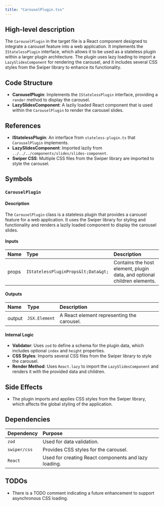 ```yaml
---
title: "CarouselPlugin.tsx"
---
```


## High-level description

The `CarouselPlugin` in the target file is a React component designed to integrate a carousel feature into a web application. It implements the `IStatelessPlugin` interface, which allows it to be used as a stateless plugin within a larger plugin architecture. The plugin uses lazy loading to import a `LazySlidesComponent` for rendering the carousel, and it includes several CSS styles from the Swiper library to enhance its functionality.

## Code Structure

- **CarouselPlugin**: Implements the `IStatelessPlugin` interface, providing a `render` method to display the carousel.
- **LazySlidesComponent**: A lazily loaded React component that is used within the `CarouselPlugin` to render the carousel slides.

## References

- **IStatelessPlugin**: An interface from `stateless-plugin.ts` that `CarouselPlugin` implements.
- **LazySlidesComponent**: Imported lazily from `../../../components/slides/slides-component`.
- **Swiper CSS**: Multiple CSS files from the Swiper library are imported to style the carousel.

## Symbols

### `CarouselPlugin`
#### Description
The `CarouselPlugin` class is a stateless plugin that provides a carousel feature for a web application. It uses the Swiper library for styling and functionality and renders a lazily loaded component to display the carousel slides.

#### Inputs
| Name | Type | Description |
|:-----|:-----|:------------|
| props | `IStatelessPluginProps&lt;Data&gt;` | Contains the host element, plugin data, and optional children elements. |

#### Outputs
| Name | Type | Description |
|:-----|:-----|:------------|
| output | `JSX.Element` | A React element representing the carousel. |

#### Internal Logic
- **Validator**: Uses `zod` to define a schema for the plugin data, which includes optional `index` and `height` properties.
- **CSS Styles**: Imports several CSS files from the Swiper library to style the carousel.
- **Render Method**: Uses `React.lazy` to import the `LazySlidesComponent` and renders it with the provided data and children.

## Side Effects
- The plugin imports and applies CSS styles from the Swiper library, which affects the global styling of the application.

## Dependencies
| Dependency | Purpose |
|:-----------|:--------|
| `zod` | Used for data validation. |
| `swiper/css` | Provides CSS styles for the carousel. |
| `React` | Used for creating React components and lazy loading. |

## TODOs
- There is a TODO comment indicating a future enhancement to support asynchronous CSS loading.
